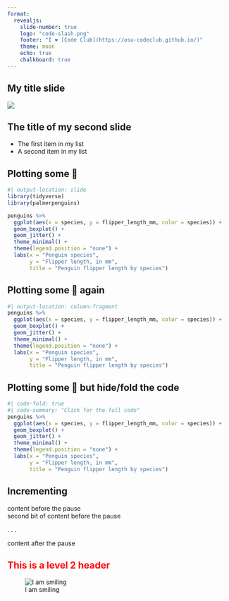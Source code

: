 ```yaml
---
format: 
  revealjs:
    slide-number: true
    logo: "code-slash.png"
    footer: "I ❤️ [Code Club](https://osu-codeclub.github.io/)"
    theme: moon
    echo: true
    chalkboard: true
---
```


## My title slide

![](img/grin.png){fig-align="right"}

## The title of my second slide

::: incremental
-   The first item in my list
-   A second item in my list
:::

## Plotting some 🐧

```r
#| output-location: slide
library(tidyverse)
library(palmerpenguins)

penguins %>%
  ggplot(aes(x = species, y = flipper_length_mm, color = species)) +
  geom_boxplot() +
  geom_jitter() + 
  theme_minimal() +
  theme(legend.position = "none") +
  labs(x = "Penguin species",
       y = "Flipper length, in mm",
       title = "Penguin flipper length by species")
```

## Plotting some 🐧 again

```r
#| output-location: column-fragment
penguins %>%
  ggplot(aes(x = species, y = flipper_length_mm, color = species)) +
  geom_boxplot() +
  geom_jitter() + 
  theme_minimal() +
  theme(legend.position = "none") +
  labs(x = "Penguin species",
       y = "Flipper length, in mm",
       title = "Penguin flipper length by species")
```

## Plotting some 🐧 but hide/fold the code

```r
#| code-fold: true
#| code-summary: "Click for the full code"
penguins %>%
  ggplot(aes(x = species, y = flipper_length_mm, color = species)) +
  geom_boxplot() +
  geom_jitter() + 
  theme_minimal() +
  theme(legend.position = "none") +
  labs(x = "Penguin species",
       y = "Flipper length, in mm",
       title = "Penguin flipper length by species")
```

## Incrementing

content before the pause\
second bit of content before the pause

. . .

content after the pause

## This is a level 2 header {.incremental style="color: red"}

![I am smiling](img/fruit_veg_emoji.png){fig-align="center"}
